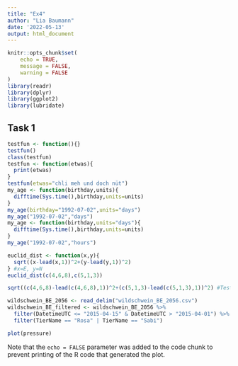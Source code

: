 ```yaml
---
title: "Ex4"
author: "Lia Baumann"
date: '2022-05-13'
output: html_document
---
```


```r
knitr::opts_chunk$set(
	echo = TRUE,
	message = FALSE,
	warning = FALSE
)
library(readr)        
library(dplyr)        
library(ggplot2)      
library(lubridate)
```

## Task 1

```r
testfun <- function(){}
testfun()
class(testfun)
testfun <- function(etwas){
  print(etwas)
}
testfun(etwas="chli meh und doch nüt")
my_age <- function(birthday,units){
  difftime(Sys.time(),birthday,units=units)
}
my_age(birthday="1992-07-02",units="days")
my_age("1992-07-02","days")
my_age <- function(birthday,units="days"){
  difftime(Sys.time(),birthday,units=units)
}
my_age("1992-07-02","hours")
```
```r
euclid_dist <- function(x,y){
  sqrt((x-lead(x,1))^2+(y-lead(y,1))^2)
} #x=E, y=N
euclid_dist(c(4,6,8),c(5,1,3))

sqrt((c(4,6,8)-lead(c(4,6,8),1))^2+(c(5,1,3)-lead(c(5,1,3),1))^2) #Test looks reasonable
```
```r
wildschwein_BE_2056 <- read_delim("wildschwein_BE_2056.csv")
wildschwein_BE_filtered <- wildschwein_BE_2056 %>%
  filter(DatetimeUTC <= "2015-04-15" & DatetimeUTC > "2015-04-01") %>% #incredibly annoying, values before 01.04. are inside the filter...
  filter(TierName == "Rosa" | TierName == "Sabi")
```



```r
plot(pressure)
```

Note that the `echo = FALSE` parameter was added to the code chunk to prevent printing of the R code that generated the plot.

